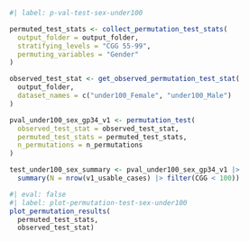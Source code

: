 
```r
#| label: p-val-test-sex-under100

permuted_test_stats <- collect_permutation_test_stats(
  output_folder = output_folder,
  stratifying_levels = "CGG 55-99",
  permuting_variables = "Gender"
)

observed_test_stat <- get_observed_permutation_test_stat(
  output_folder,
  dataset_names = c("under100_Female", "under100_Male")
)

pval_under100_sex_gp34_v1 <- permutation_test(
  observed_test_stat = observed_test_stat,
  permuted_test_stats = permuted_test_stats,
  n_permutations = n_permutations
)

test_under100_sex_summary <- pval_under100_sex_gp34_v1 |>
  summary(N = nrow(v1_usable_cases) |> filter(CGG < 100))
```

```r
#| eval: false
#| label: plot-permutation-test-sex-under100
plot_permutation_results(
  permuted_test_stats,
  observed_test_stat)
```

